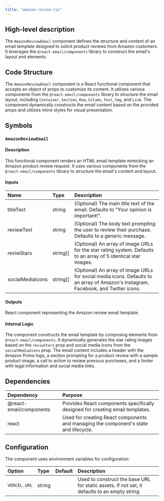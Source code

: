```yaml
---
title: "amazon-review.tsx"
---
```


## High-level description
The `AmazonReviewEmail` component defines the structure and content of an email template designed to solicit product reviews from Amazon customers. It leverages the `@react-email/components` library to construct the email's layout and elements.

## Code Structure
The `AmazonReviewEmail` component is a React functional component that accepts an object of props to customize its content. It utilizes various components from the `@react-email/components` library to structure the email layout, including `Container`, `Section`, `Row`, `Column`, `Text`, `Img`, and `Link`. The component dynamically constructs the email content based on the provided props and utilizes inline styles for visual presentation.

## Symbols

### `AmazonReviewEmail`
#### Description
This functional component renders an HTML email template mimicking an Amazon product review request. It uses various components from the `@react-email/components` library to structure the email's content and layout.

#### Inputs
| Name | Type | Description |
|:-----|:-----|:------------|
| titleText | string | (Optional) The main title text of the email. Defaults to "Your opinion is important!". |
| reviewText | string | (Optional) The body text prompting the user to review their purchase. Defaults to a generic message. |
| reviwStars | string[] | (Optional) An array of image URLs for the star rating system. Defaults to an array of 5 identical star images. |
| socialMediaIcons | string[] | (Optional) An array of image URLs for social media icons. Defaults to an array of Amazon's Instagram, Facebook, and Twitter icons. |

#### Outputs
React component representing the Amazon review email template.

#### Internal Logic
The component constructs the email template by composing elements from `@react-email/components`. It dynamically generates the star rating images based on the `reviwStars` prop and social media icons from the `socialMediaIcons` prop. The email content includes a header with the Amazon Prime logo, a section prompting for a product review with a sample product image, a call to action to review previous purchases, and a footer with legal information and social media links.

## Dependencies
| Dependency | Purpose |
|:-----------|:--------|
| @react-email/components | Provides React components specifically designed for creating email templates. |
| react | Used for creating React components and managing the component's state and lifecycle. |

## Configuration
The component uses environment variables for configuration:

| Option | Type | Default | Description |
|:-------|:-----|:--------|:------------|
| `VERCEL_URL` | string |  | Used to construct the base URL for static assets. If not set, it defaults to an empty string. |
